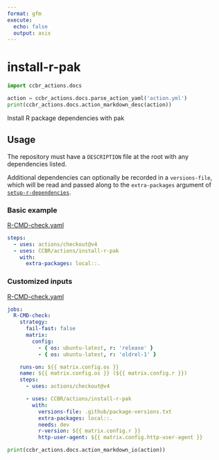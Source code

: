 ```yaml
---
format: gfm
execute:
  echo: false
  output: asis
---
```


# install-r-pak

```python
import ccbr_actions.docs

action = ccbr_actions.docs.parse_action_yaml('action.yml')
print(ccbr_actions.docs.action_markdown_desc(action))
```

Install R package dependencies with pak

## Usage

The repository must have a `DESCRIPTION` file at the root with any dependencies
listed.

Additional dependencies can optionally be recorded in a `versions-file`, which
will be read and passed along to the `extra-packages` argument of
[`setup-r-dependencies`](https://github.com/r-lib/actions/tree/v2-branch/setup-r-dependencies).

### Basic example

[R-CMD-check.yaml](/examples/R-CMD-check.yaml)

```yaml
steps:
  - uses: actions/checkout@v4
  - uses: CCBR/actions/install-r-pak
    with:
      extra-packages: local::.
```

### Customized inputs

[R-CMD-check.yaml](/examples/R-CMD-check.yaml)

```yaml
jobs:
  R-CMD-check:
    strategy:
      fail-fast: false
      matrix:
        config:
          - { os: ubuntu-latest, r: 'release' }
          - { os: ubuntu-latest, r: 'oldrel-1' }

    runs-on: ${{ matrix.config.os }}
    name: ${{ matrix.config.os }} (${{ matrix.config.r }})
    steps:
      - uses: actions/checkout@v4

      - uses: CCBR/actions/install-r-pak
        with:
          versions-file: .github/package-versions.txt
          extra-packages: local::.
          needs: dev
          r-version: ${{ matrix.config.r }}
          http-user-agent: ${{ matrix.config.http-user-agent }}
```

```python
print(ccbr_actions.docs.action_markdown_io(action))
```
